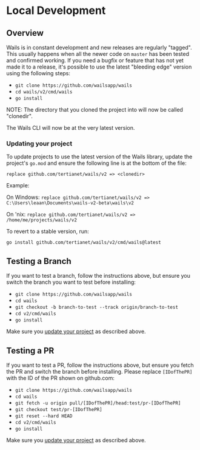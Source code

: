 # Local Development

## Overview

Wails is in constant development and new releases are regularly "tagged". This usually happens when all the newer code
on `master` has been tested and confirmed working. If you need a bugfix or feature that has not yet made it to a release,
it's possible to use the latest "bleeding edge" version using the following steps:

- `git clone https://github.com/wailsapp/wails`
- `cd wails/v2/cmd/wails`
- `go install`

NOTE: The directory that you cloned the project into will now be called "clonedir".

The Wails CLI will now be at the very latest version.

### Updating your project

To update projects to use the latest version of the Wails library, update the project's
`go.mod` and ensure the following line is at the bottom of the file:

`replace github.com/tertianet/wails/v2 => <clonedir>`

Example:

On Windows:
`replace github.com/tertianet/wails/v2 => C:\Users\leaan\Documents\wails-v2-beta\wails\v2`

On 'nix:
`replace github.com/tertianet/wails/v2 => /home/me/projects/wails/v2`

To revert to a stable version, run:

`go install github.com/tertianet/wails/v2/cmd/wails@latest`

## Testing a Branch

If you want to test a branch, follow the instructions above, but ensure you switch the branch you want to test before installing:

- `git clone https://github.com/wailsapp/wails`
- `cd wails`
- `git checkout -b branch-to-test --track origin/branch-to-test`
- `cd v2/cmd/wails`
- `go install`

Make sure you [update your project](#updating-your-project) as described above.

## Testing a PR

If you want to test a PR, follow the instructions above, but ensure you fetch the PR and switch the branch before installing.
Please replace `[IDofThePR]` with the ID of the PR shown on github.com:

- `git clone https://github.com/wailsapp/wails`
- `cd wails`
- `git fetch -u origin pull/[IDofThePR]/head:test/pr-[IDofThePR]`
- `git checkout test/pr-[IDofThePR]`
- `git reset --hard HEAD`
- `cd v2/cmd/wails`
- `go install`

Make sure you [update your project](#updating-your-project) as described above.
